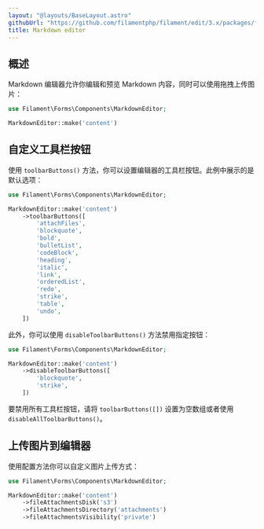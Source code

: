 ```yaml
---
layout: "@layouts/BaseLayout.astro"
githubUrl: "https://github.com/filamentphp/filament/edit/3.x/packages/forms/docs/03-fields/11-markdown-editor.md"
title: Markdown editor
---
```


## 概述

Markdown 编辑器允许你编辑和预览 Markdown 内容，同时可以使用拖拽上传图片：

```php
use Filament\Forms\Components\MarkdownEditor;

MarkdownEditor::make('content')
```

<AutoScreenshot name="forms/fields/markdown-editor/simple" alt="Markdown editor" version="3.x" />

## 自定义工具栏按钮

使用 `toolbarButtons()` 方法，你可以设置编辑器的工具栏按钮。此例中展示的是默认选项：

```php
use Filament\Forms\Components\MarkdownEditor;

MarkdownEditor::make('content')
    ->toolbarButtons([
        'attachFiles',
        'blockquote',
        'bold',
        'bulletList',
        'codeBlock',
        'heading',
        'italic',
        'link',
        'orderedList',
        'redo',
        'strike',
        'table',
        'undo',
    ])
```

此外，你可以使用 `disableToolbarButtons()` 方法禁用指定按钮：

```php
use Filament\Forms\Components\MarkdownEditor;

MarkdownEditor::make('content')
    ->disableToolbarButtons([
        'blockquote',
        'strike',
    ])
```

要禁用所有工具栏按钮，请将 `toolbarButtons([])` 设置为空数组或者使用 `disableAllToolbarButtons()`。

## 上传图片到编辑器

使用配置方法你可以自定义图片上传方式：

```php
use Filament\Forms\Components\MarkdownEditor;

MarkdownEditor::make('content')
    ->fileAttachmentsDisk('s3')
    ->fileAttachmentsDirectory('attachments')
    ->fileAttachmentsVisibility('private')
```
